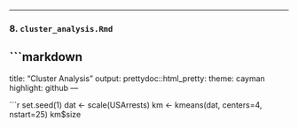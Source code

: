 
---

### 8. `cluster_analysis.Rmd`
```markdown
---
title: "Cluster Analysis"
output:
  prettydoc::html_pretty:
    theme: cayman
    highlight: github
---

```r
set.seed(1)
dat <- scale(USArrests)
km <- kmeans(dat, centers=4, nstart=25)
km$size
